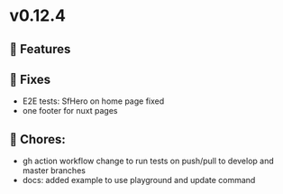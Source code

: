 
<Meta title="Releases/v0.12.x - Latest/v0.12.4 - Latest/Change log" />

# v0.12.4

## 🚀 Features


## 🐛 Fixes

- E2E tests: SfHero on home page fixed
- one footer for nuxt pages

## 🧹 Chores:

- gh action workflow change to run tests on push/pull to develop and master branches
- docs: added example to use playground and update command